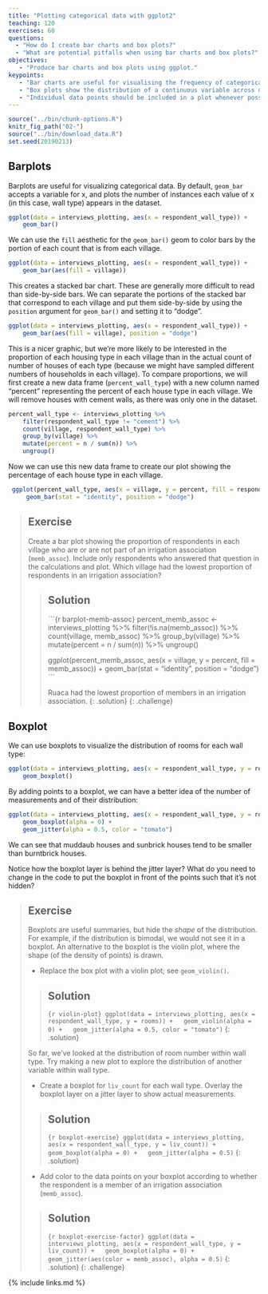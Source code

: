 ```yaml
---
title: "Plotting categorical data with ggplot2"
teaching: 120
exercises: 60
questions:
  - "How do I create bar charts and box plots?"
  - "What are potential pitfalls when using bar charts and box plots?"
objectives:
   - "Produce bar charts and box plots using ggplot."
keypoints:
   - "Bar charts are useful for visualising the frequency of categorical variables."
   - "Box plots show the distribution of a continuous variable across different groups."
   - "Individual data points should be included in a plot whenever possible."
---
```


```r
source("../bin/chunk-options.R")
knitr_fig_path("02-")
source("../bin/download_data.R")
set.seed(20190213)
```

## Barplots

Barplots are useful for visualizing categorical data. By default,
`geom_bar` accepts a variable for x, and plots the number of instances each
value of x (in this case, wall type) appears in the dataset.

```r
ggplot(data = interviews_plotting, aes(x = respondent_wall_type)) +
    geom_bar()
```

We can use the `fill` aesthetic for the `geom_bar()` geom to color bars by
the portion of each count that is from each village.

```r
ggplot(data = interviews_plotting, aes(x = respondent_wall_type)) +
    geom_bar(aes(fill = village))
```

This creates a stacked bar chart. These are generally more difficult to read
than side-by-side bars. We can separate the portions of the stacked bar that
correspond to each village and put them side-by-side by using the `position`
argument for `geom_bar()` and setting it to "dodge".


```r
ggplot(data = interviews_plotting, aes(x = respondent_wall_type)) +
    geom_bar(aes(fill = village), position = "dodge")
```

This is a nicer graphic, but we're more likely to be interested in the
proportion of each housing type in each village than in the actual count of
number of houses of each type (because we might have sampled different numbers
of households in each village). To compare proportions, we will first create a
new data frame (`percent_wall_type`) with a new column named "percent"
representing the percent of each house type in each village. We will remove
houses with cement walls, as there was only one in the dataset.


```r
percent_wall_type <- interviews_plotting %>%
    filter(respondent_wall_type != "cement") %>%
    count(village, respondent_wall_type) %>%
    group_by(village) %>%
    mutate(percent = n / sum(n)) %>%
    ungroup()
```

Now we can use this new data frame to create our plot showing the
percentage of each house type in each village.

```r
 ggplot(percent_wall_type, aes(x = village, y = percent, fill = respondent_wall_type)) +
     geom_bar(stat = "identity", position = "dodge")
 ```

> ## Exercise
>
> Create a bar plot showing the proportion of respondents in each
> village who are or are not part of an irrigation association
> (`memb_assoc`). Include only respondents who answered that question
> in the calculations and plot. Which village had the lowest proportion of
> respondents in an irrigation association?
>
> > ## Solution
> >
> > ```{r barplot-memb-assoc}
> > percent_memb_assoc <- interviews_plotting %>%
> >   filter(!is.na(memb_assoc)) %>%
> >   count(village, memb_assoc) %>%
> >   group_by(village) %>%
> >   mutate(percent = n / sum(n)) %>%
> >   ungroup()
> >
> > ggplot(percent_memb_assoc, aes(x = village, y = percent, fill = memb_assoc)) +
> > geom_bar(stat = "identity", position = "dodge")
> > ```
> >
> > Ruaca had the lowest proportion of members in an irrigation association.
> {: .solution}
{: .challenge}

## Boxplot

We can use boxplots to visualize the distribution of rooms for each
wall type:

```r
ggplot(data = interviews_plotting, aes(x = respondent_wall_type, y = rooms)) +
    geom_boxplot()
```

By adding points to a boxplot, we can have a better idea of the number of
measurements and of their distribution:

```r
ggplot(data = interviews_plotting, aes(x = respondent_wall_type, y = rooms)) +
    geom_boxplot(alpha = 0) +
    geom_jitter(alpha = 0.5, color = "tomato")
```

We can see that muddaub houses and sunbrick houses tend to be smaller than
burntbrick houses.

Notice how the boxplot layer is behind the jitter layer? What do you need to
change in the code to put the boxplot in front of the points such that it's not
hidden?

> ## Exercise
>
> Boxplots are useful summaries, but hide the *shape* of the distribution. For
> example, if the distribution is bimodal, we would not see it in a
> boxplot. An alternative to the boxplot is the violin plot, where the shape
> (of the density of points) is drawn.
>
> - Replace the box plot with a violin plot; see `geom_violin()`.
> 
> > ## Solution
> >
> > ```{r violin-plot}
> > ggplot(data = interviews_plotting, aes(x = respondent_wall_type, y = rooms)) +
> >   geom_violin(alpha = 0) +
> >   geom_jitter(alpha = 0.5, color = "tomato")
> > ```
> {: .solution}
>
> So far, we've looked at the distribution of room number within wall type. Try
> making a new plot to explore the distribution of another variable within wall
> type.
>
> - Create a boxplot for `liv_count` for each wall type. Overlay the boxplot
>   layer on a jitter layer to show actual measurements.
>
> > ## Solution
> > ```{r boxplot-exercise}
> > ggplot(data = interviews_plotting, aes(x = respondent_wall_type, y = liv_count)) +
> >   geom_boxplot(alpha = 0) +
> >   geom_jitter(alpha = 0.5)
> > ```
> {: .solution}
>
> - Add color to the data points on your boxplot according to whether the
>   respondent is a member of an irrigation association (`memb_assoc`).
>
> > ## Solution
> > ```{r boxplot-exercise-factor}
> > ggplot(data = interviews_plotting, aes(x = respondent_wall_type, y = liv_count)) +
> >   geom_boxplot(alpha = 0) +
> >   geom_jitter(aes(color = memb_assoc), alpha = 0.5)
> > ```
> {: .solution}
{: .challenge}

{% include links.md %}
